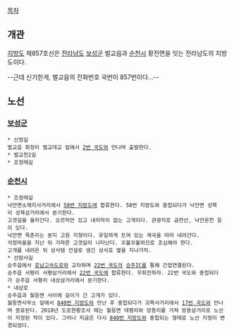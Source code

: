 [[목차]]
== 개관 ==
[[지방도]] 제857호선은 [[전라남도]] [[보성군]] 벌교읍과 [[순천시(전라남도)|순천시]] 황전면을 잇는 전라남도의 지방도이다.

--근데 신기한게, 벌교읍의 전화번호 국번이 857번이다...--
== 노선 ==
=== [[보성군]] ===
 * 신정길
 벌교읍 회정리 벌교대교 앞에서 [[2번 국도]]와 만나며 출발한다.
 * 벌교천2길
 * 조정래길
=== [[순천시(전라남도)|순천시]] ===
 * 조정래길
 낙안면소재지사거리에서 [[58번 지방도]]에 합류한다. 58번 지방도와 중첩되다가 낙안면 성북리 성북삼거리에서 분기한다.
 고갯길을 올라간다. 오르막만 있고 내리막이 없는 고개이다. 관광지로 금전산, 낙안온천 등이 있다.
 낙안면 묵촌리는 분지 고원 지형이다. 유일하게 트여 있는 계곡을 따라 내려간다.
 석정마을을 지난 뒤 가파른 고갯길이 나타난다. 꼬불꼬불하므로 조심해야 한다.
 고개를 내려온 뒤 상사댐 건설로 생긴 상사호 옆을 지나가자.
 * 선암사길
 승주읍에서 [[호남고속도로]]와 교차하며 [[22번 국도]]의 [[승주IC]]를 통해 간접연결된다.
 승주읍 서평리 서평삼거리에서 [[22번 국도]]에 합류한다. 우회전하자. 22번 국도와 중첩되다가 승주읍 서평리 내상삼거리에서 분기한다.
 * 내상로
 승주읍과 월등면 사이에 길이가 긴 고개가 있다.
 월등면사무소 앞에서 [[840번 지방도]]와 만난 후 중첩되다가 괴목사거리에서 [[17번 국도]]와 만나며 종료된다. 2010년 도로현황조서 때는 월등면 대평리와 망용리를 거쳐 망용삼거리로 노선이 지정된 적이 있다. 그러나 지금은 다시 [[840번 지방도]]와 중첩되는 형태로 노선 지정이 변경되었다.
